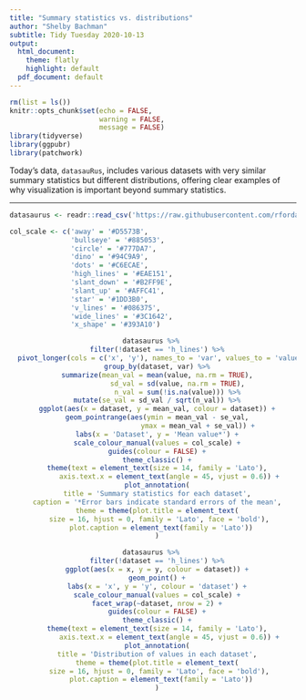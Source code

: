 ```yaml
---
title: "Summary statistics vs. distributions"
author: "Shelby Bachman"
subtitle: Tidy Tuesday 2020-10-13
output:
  html_document:
    theme: flatly
    highlight: default
  pdf_document: default
---
```


```r

rm(list = ls())
knitr::opts_chunk$set(echo = FALSE,
                      warning = FALSE,
                      message = FALSE)
library(tidyverse)
library(ggpubr)
library(patchwork)

```

Today's data, `datasauRus`, includes various datasets with very similar summary statistics but different distributions, offering clear examples of why visualization is important beyond summary statistics.

<hr>

```r

datasaurus <- readr::read_csv('https://raw.githubusercontent.com/rfordatascience/tidytuesday/master/data/2020/2020-10-13/datasaurus.csv')

```

```r

col_scale <- c('away' = '#D5573B',
               'bullseye' = '#885053',
               'circle' = '#777DA7',
               'dino' = '#94C9A9',
               'dots' = '#C6ECAE',
               'high_lines' = '#EAE151',
               'slant_down' = '#B2FF9E',
               'slant_up' = '#AFFC41',
               'star' = '#1DD3B0',
               'v_lines' = '#086375',
               'wide_lines' = '#3C1642',
               'x_shape' = '#393A10')

```


<center>

```r

datasaurus %>% 
  filter(!dataset == 'h_lines') %>%
  pivot_longer(cols = c('x', 'y'), names_to = 'var', values_to = 'value') %>%
  group_by(dataset, var) %>%
  summarize(mean_val = mean(value, na.rm = TRUE),
            sd_val = sd(value, na.rm = TRUE),
            n_val = sum(!is.na(value))) %>%
  mutate(se_val = sd_val / sqrt(n_val)) %>%
  ggplot(aes(x = dataset, y = mean_val, colour = dataset)) +
  geom_pointrange(aes(ymin = mean_val - se_val,
                      ymax = mean_val + se_val)) +
  labs(x = 'Dataset', y = 'Mean value*') +
  scale_colour_manual(values = col_scale) +
  guides(colour = FALSE) +
  theme_classic() +
  theme(text = element_text(size = 14, family = 'Lato'),
        axis.text.x = element_text(angle = 45, vjust = 0.6)) +
  plot_annotation(
  title = 'Summary statistics for each dataset',
  caption = '*Error bars indicate standard errors of the mean',
  theme = theme(plot.title = element_text(
    size = 16, hjust = 0, family = 'Lato', face = 'bold'), 
    plot.caption = element_text(family = 'Lato'))
  )

```

```r

datasaurus %>% 
  filter(!dataset == 'h_lines') %>%
  ggplot(aes(x = x, y = y, colour = dataset)) +
  geom_point() +
  labs(x = 'x', y = 'y', colour = 'dataset') +
  scale_colour_manual(values = col_scale) +
  facet_wrap(~dataset, nrow = 2) +
  guides(colour = FALSE) +
  theme_classic() +
  theme(text = element_text(size = 14, family = 'Lato'),
        axis.text.x = element_text(angle = 45, vjust = 0.6)) +
  plot_annotation(
  title = 'Distribution of values in each dataset',
  theme = theme(plot.title = element_text(
    size = 16, hjust = 0, family = 'Lato', face = 'bold'), 
    plot.caption = element_text(family = 'Lato'))
  )


```





<center>

</center>
